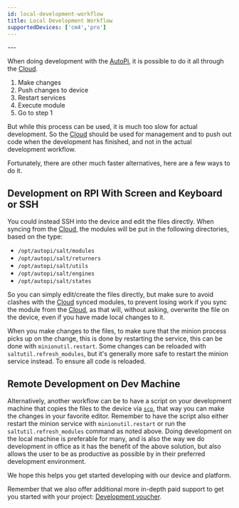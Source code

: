 ```yaml
---
id: local-development-workflow
title: Local Development Workflow
supportedDevices: ['cm4','pro']
---
```


<DeviceSupportBanner supported={frontMatter.supportedDevices} />
---

When doing development with the [AutoPi](https://www.autopi.io), it is possible to do it all through the [Cloud](https://www.autopi.io/software-platform/cloud-management).

1. Make changes
2. Push changes to device
3. Restart services
4. Execute module
5. Go to step 1

But while this process can be used, it is much too slow for actual development. So the [Cloud](https://www.autopi.io/software-platform/cloud-management) should
be used for management and to push out code when the development has finished, and not in the
actual development workflow.

Fortunately, there are other much faster alternatives, here are a few ways to do it.

## Development on RPI With Screen and Keyboard or SSH
You could instead SSH into the device and edit the files directly. When syncing from the [Cloud](https://www.autopi.io/software-platform/cloud-management),
the modules will be put in the following directories, based on the type:

* `/opt/autopi/salt/modules`
* `/opt/autopi/salt/returners`
* `/opt/autopi/salt/utils`
* `/opt/autopi/salt/engines`
* `/opt/autopi/salt/states`

So you can simply edit/create the files directly, but make sure to avoid clashes with the [Cloud](https://www.autopi.io/software-platform/cloud-management)
synced modules, to prevent losing work if you sync the module from the [Cloud](https://www.autopi.io/software-platform/cloud-management), as that will, without
asking, overwrite the file on the device, even if you have made local changes to it.

When you make changes to the files, to make sure that the minion process picks up on the change,
this is done by restarting the service, this can be done with `minionutil.restart`. Some changes can be reloaded with `saltutil.refresh_modules`, but it's generally more safe to restart the minion service instead. To ensure all code is reloaded.

## Remote Development on Dev Machine
Alternatively, another workflow can be to have a script on your development machine that copies
the files to the device via [`scp`](https://www.computerhope.com/unix/scp.htm), that way you can
make the changes in your favorite editor. Remember to have the script also either restart the
minion service with `minionutil.restart` or run the `saltutil.refresh_modules` command as noted above. Doing development on the local
machine is preferable for many, and is also the way we do development in office as it has the
benefit of the above solution, but also allows the user to be as productive as possible by in their
preferred development environment.

We hope this helps you get started developing with our device and platform.

Remember that we also offer additional more in-depth paid support to get you started with your
project: [Development voucher](https://shop.autopi.io/products/development-voucher).

